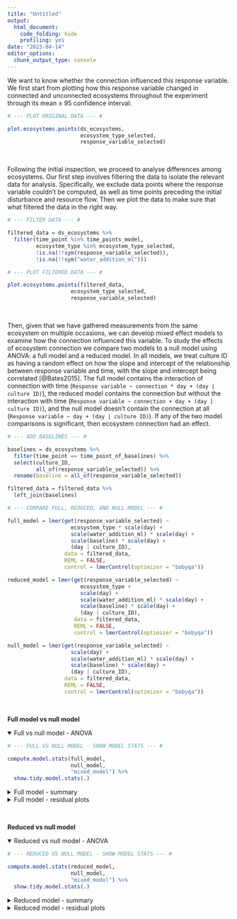 ```yaml
---
title: "Untitled"
output:
  html_document:
    code_folding: hide
    profiling: yes
date: "2023-04-14"
editor_options: 
  chunk_output_type: console
---
```


We want to know whether the connection influenced this response variable. We first start from plotting how this response variable changed in connected and unconnected ecosystems throughout the experiment through its mean ± 95 confidence interval:

```r

# --- PLOT ORIGINAL DATA --- #

plot.ecosystems.points(ds_ecosystems,
                       ecosystem_type_selected,
                       response_variable_selected)
```

 <br>

Following the initial inspection, we proceed to analyse differences among ecosystems. Our first step involves filtering the data to isolate the relevant data for analysis. Specifically, we exclude data points where the response variable couldn't be computed, as well as time points preceding the initial disturbance and resource flow. Then we plot the data to make sure that what filtered the data in the right way.

```r

# --- FILTER DATA --- #

filtered_data = ds_ecosystems %>%
  filter(time_point %in% time_points_model,
         ecosystem_type %in% ecosystem_type_selected,
         !is.na(!!sym(response_variable_selected)),
         !is.na(!!sym("water_addition_ml")))
```

```r

# --- PLOT FILTERED DATA --- #

plot.ecosystems.points(filtered_data,
                    ecosystem_type_selected,
                    response_variable_selected) 
```

 <br>

Then, given that we have gathered measurements from the same ecosystem on multiple occasions, we can develop mixed effect models to examine how the connection influenced this variable. To study the effects of ecosystem connection we compare two models to a null model using ANOVA: a full model and a reduced model. In all models, we treat culture ID as having a random effect on how the slope and intercept of the relationship between response variable and time, with the slope and intercept being correlated [@Bates2015]. The full model contains the interaction of connection with time (`Response variable ~ connection * day + (day | culture ID)`), the reduced model contains the connection but without the interaction with time (`Response variable ~ connection + day + (day | culture ID)`), and the null model doesn't contain the connection at all (`Response variable ~ day + (day | culture ID)`). If any of the two model comparisons is significant, then ecosystem connection had an effect.

```r

# --- ADD BASELINES --- #

baselines = ds_ecosystems %>%
  filter(time_point == time_point_of_baselines) %>%
  select(culture_ID,
         all_of(response_variable_selected)) %>%
  rename(baseline = all_of(response_variable_selected))

filtered_data = filtered_data %>%
  left_join(baselines)
```

```r

# --- COMPARE FULL, REDUCED, AND NULL MODEL --- #

full_model = lmer(get(response_variable_selected) ~
                    ecosystem_type * scale(day) +
                    scale(water_addition_ml) * scale(day) +
                    scale(baseline) * scale(day) +
                    (day | culture_ID),
                  data = filtered_data,
                  REML = FALSE,
                  control = lmerControl(optimizer = "bobyqa"))

reduced_model = lmer(get(response_variable_selected) ~
                       ecosystem_type + 
                       scale(day) +
                       scale(water_addition_ml) * scale(day) +
                       scale(baseline) * scale(day) +
                       (day | culture_ID),
                     data = filtered_data,
                     REML = FALSE,
                     control = lmerControl(optimizer = "bobyqa"))

null_model = lmer(get(response_variable_selected) ~
                    scale(day) +
                    scale(water_addition_ml) * scale(day) +
                    scale(baseline) * scale(day) +
                    (day | culture_ID),
                  data = filtered_data,
                  REML = FALSE,
                  control = lmerControl(optimizer = "bobyqa"))
```

<br>

**Full model vs null model**

<details open="open">
<summary>Full vs null model - ANOVA </summary>
```r

# --- FULL VS NULL MODEL - SHOW MODEL STATS --- #

compute.model.stats(full_model,
                    null_model,
                    "mixed_model") %>%
  show.tidy.model.stats(.)
```
</details>

<details>
<summary>Full model - summary</summary>
```r

# --- FULL MODEL - SHOW SUMMARY --- #

print(summary(full_model), digits = 1)
```
</details>

<details>
<summary>Full model - residual plots</summary>

```r

# --- FULL MODEL - SHOW RESIDUAL PLOTS --- #

create.res.vs.fit.ecos(filtered_data, full_model)
qqnorm(resid(full_model))
qqline(resid(full_model))
```
</details>

<br>

**Reduced vs null model**

<details open="open">
<summary>Reduced vs null model - ANOVA</summary>
```r

# --- REDUCED VS NULL MODEL - SHOW MODEL STATS --- #

compute.model.stats(reduced_model,
                    null_model,
                    "mixed_model") %>%
  show.tidy.model.stats(.)
```
</details>

<details>
<summary>Reduced model - summary</summary>

```r

# --- REDUCED MODEL - SHOW SUMMARY --- #

print(summary(reduced_model), digits = 1)
```
</details>

<details>
<summary>Reduced model - residual plots</summary>
```r

# --- REDUCED MODEL - SHOW RESIDUAL PLOTS --- #

create.res.vs.fit.ecos(filtered_data, reduced_model)
qqnorm(resid(reduced_model))
qqline(resid(reduced_model))
```
</details>